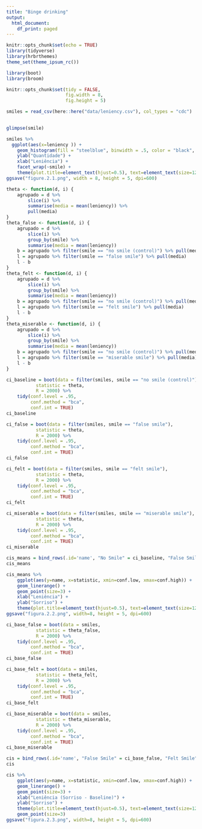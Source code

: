 ```yaml
---
title: "Binge drinking"
output:
  html_document:
    df_print: paged
---
```


```r
knitr::opts_chunk$set(echo = TRUE)
library(tidyverse)
library(hrbrthemes)
theme_set(theme_ipsum_rc())

library(boot)
library(broom)

knitr::opts_chunk$set(tidy = FALSE,
                      fig.width = 8,
                      fig.height = 5)
```

```r
smiles = read_csv(here::here("data/leniency.csv"), col_types = "cdc") 
                  

glimpse(smile)
```
```r

smiles %>%
  ggplot(aes(x=leniency )) +
    geom_histogram(fill = "steelblue", binwidth = .5, color = "black", alpha = .5) + 
    ylab("Quantidade") +
    xlab("Leniência") +
    facet_wrap(~smile) +
    theme(plot.title=element_text(hjust=0.5), text=element_text(size=12))
ggsave("figure.2.1.png", width = 8, height = 5, dpi=600)
```


```r
theta <- function(d, i) {
    agrupado = d %>% 
        slice(i) %>% 
        summarise(media = mean(leniency)) %>%
        pull(media)
}
theta_false <- function(d, i) {
    agrupado = d %>% 
        slice(i) %>% 
        group_by(smile) %>% 
        summarise(media = mean(leniency))
    b = agrupado %>% filter(smile == "no smile (control)") %>% pull(media)
    l = agrupado %>% filter(smile == "false smile") %>% pull(media)
    l - b
}
theta_felt <- function(d, i) {
    agrupado = d %>% 
        slice(i) %>% 
        group_by(smile) %>% 
        summarise(media = mean(leniency))
    b = agrupado %>% filter(smile == "no smile (control)") %>% pull(media)
    l = agrupado %>% filter(smile == "felt smile") %>% pull(media)
    l - b
}
theta_miserable <- function(d, i) {
    agrupado = d %>% 
        slice(i) %>% 
        group_by(smile) %>% 
        summarise(media = mean(leniency))
    b = agrupado %>% filter(smile == "no smile (control)") %>% pull(media)
    l = agrupado %>% filter(smile == "miserable smile") %>% pull(media)
    l - b
}
```

```r
ci_baseline = boot(data = filter(smiles, smile == "no smile (control)"),
           statistic = theta,
           R = 2000) %>%
    tidy(conf.level = .95,
         conf.method = "bca",
         conf.int = TRUE)
ci_baseline
```
```r
ci_false = boot(data = filter(smiles, smile == "false smile"),
           statistic = theta,
           R = 2000) %>%
    tidy(conf.level = .95,
         conf.method = "bca",
         conf.int = TRUE)
ci_false
```
```r
ci_felt = boot(data = filter(smiles, smile == "felt smile"),
           statistic = theta,
           R = 2000) %>%
    tidy(conf.level = .95,
         conf.method = "bca",
         conf.int = TRUE)
ci_felt
```
```r
ci_miserable = boot(data = filter(smiles, smile == "miserable smile"),
           statistic = theta,
           R = 2000) %>%
    tidy(conf.level = .95,
         conf.method = "bca",
         conf.int = TRUE)
ci_miserable
```
```r
cis_means = bind_rows(.id='name', "No Smile" = ci_baseline, "False Smile" = ci_false, "Felt Smile" = ci_felt, "Miserable Smile" = ci_miserable)
cis_means
```
```r
cis_means %>%
    ggplot(aes(y=name, x=statistic, xmin=conf.low, xmax=conf.high)) +
    geom_linerange() +
    geom_point(size=3) +
    xlab("Leniência") + 
    ylab("Sorriso") +
    theme(plot.title=element_text(hjust=0.5), text=element_text(size=12))
ggsave("figura.2.2.png", width=8, height = 5, dpi=600)
```
```r
ci_base_false = boot(data = smiles,
           statistic = theta_false,
           R = 2000) %>%
    tidy(conf.level = .95,
         conf.method = "bca",
         conf.int = TRUE)
ci_base_false
```
```r
ci_base_felt = boot(data = smiles,
           statistic = theta_felt,
           R = 2000) %>%
    tidy(conf.level = .95,
         conf.method = "bca",
         conf.int = TRUE)
ci_base_felt
```
```r
ci_base_miserable = boot(data = smiles,
           statistic = theta_miserable,
           R = 2000) %>%
    tidy(conf.level = .95,
         conf.method = "bca",
         conf.int = TRUE)
ci_base_miserable
```
```r
cis = bind_rows(.id='name', "False Smile" = ci_base_false, "Felt Smile" = ci_base_felt, "Miserable Smile" = ci_base_miserable)
cis
```
```r
cis %>%
    ggplot(aes(y=name, x=statistic, xmin=conf.low, xmax=conf.high)) +
    geom_linerange() +
    geom_point(size=3) +
    xlab("Leniência (Sorriso - Baseline)") + 
    ylab("Sorriso") +
    theme(plot.title=element_text(hjust=0.5), text=element_text(size=12))
    geom_point(size=3)
ggsave("figura.2.3.png", width=8, height = 5, dpi=600)
```